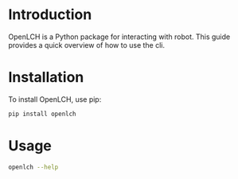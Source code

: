 # Introduction

OpenLCH is a Python package for interacting with robot. This guide provides a quick overview of how to use the cli.

# Installation

To install OpenLCH, use pip:
```bash
pip install openlch
```

# Usage
```bash
openlch --help
```
